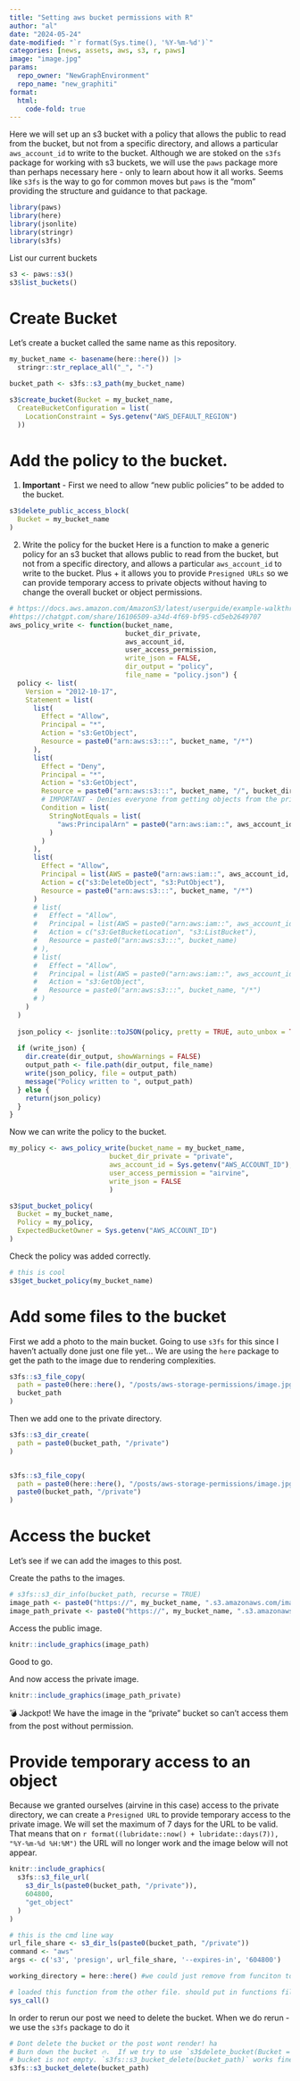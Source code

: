 ```yaml
---
title: "Setting aws bucket permissions with R"
author: "al"
date: "2024-05-24"
date-modified: "`r format(Sys.time(), '%Y-%m-%d')`"
categories: [news, assets, aws, s3, r, paws]
image: "image.jpg"
params:
  repo_owner: "NewGraphEnvironment"
  repo_name: "new_graphiti"
format: 
  html:
    code-fold: true
---
```


Here we will set up an s3 bucket with a policy that allows the public to read from the bucket, but not from a specific
directory, and allows a particular `aws_account_id` to write to the bucket. Although we are stoked on the `s3fs` package
for working with s3 buckets, we will use the `paws` package more than perhaps necessary here - only to learn about how
it all works. Seems like `s3fs` is the way to go for common moves but `paws` is the "mom" providing the structure and
guidance to that package.

```r
library(paws)
library(here)
library(jsonlite)
library(stringr)
library(s3fs)
```

List our current buckets

```r
s3 <- paws::s3()
s3$list_buckets()
```

# Create Bucket

Let's create a bucket called the same name as this repository.

```r
my_bucket_name <- basename(here::here()) |> 
  stringr::str_replace_all("_", "-") 

bucket_path <- s3fs::s3_path(my_bucket_name)

s3$create_bucket(Bucket = my_bucket_name,
  CreateBucketConfiguration = list(
    LocationConstraint = Sys.getenv("AWS_DEFAULT_REGION")
  ))

```

# Add the policy to the bucket.

1.  **Important** - First we need to allow "new public policies" to be added to the bucket.

```r
s3$delete_public_access_block(
  Bucket = my_bucket_name
)
```

2.  Write the policy for the bucket Here is a function to make a generic policy for an s3 bucket that allows public to 
read from the bucket, but not from a specific directory, and allows a particular `aws_account_id` to write to the bucket. 
Plus + it allows you to provide `Presigned URLs` so we can provide temporary access to private objects without having to 
change the overall bucket or object permissions. 


```r
# https://docs.aws.amazon.com/AmazonS3/latest/userguide/example-walkthroughs-managing-access-example1.html
#https://chatgpt.com/share/16106509-a34d-4f69-bf95-cd5eb2649707
aws_policy_write <- function(bucket_name, 
                             bucket_dir_private, 
                             aws_account_id, 
                             user_access_permission, 
                             write_json = FALSE, 
                             dir_output = "policy", 
                             file_name = "policy.json") {
  policy <- list(
    Version = "2012-10-17",
    Statement = list(
      list(
        Effect = "Allow",
        Principal = "*",
        Action = "s3:GetObject",
        Resource = paste0("arn:aws:s3:::", bucket_name, "/*")
      ),
      list(
        Effect = "Deny",
        Principal = "*",
        Action = "s3:GetObject",
        Resource = paste0("arn:aws:s3:::", bucket_name, "/", bucket_dir_private, "/*"),
        # IMPORTANT - Denies everyone from getting objects from the private directory except for user_access_permission
        Condition = list(
          StringNotEquals = list(
            "aws:PrincipalArn" = paste0("arn:aws:iam::", aws_account_id, ":user/", user_access_permission)
          )
        )
      ),
      list(
        Effect = "Allow",
        Principal = list(AWS = paste0("arn:aws:iam::", aws_account_id, ":root")),
        Action = c("s3:DeleteObject", "s3:PutObject"),
        Resource = paste0("arn:aws:s3:::", bucket_name, "/*")
      )
      # list(
      #   Effect = "Allow",
      #   Principal = list(AWS = paste0("arn:aws:iam::", aws_account_id, ":user/", user_access_permission)),
      #   Action = c("s3:GetBucketLocation", "s3:ListBucket"),
      #   Resource = paste0("arn:aws:s3:::", bucket_name)
      # ),
      # list(
      #   Effect = "Allow",
      #   Principal = list(AWS = paste0("arn:aws:iam::", aws_account_id, ":user/", user_access_permission)),
      #   Action = "s3:GetObject",
      #   Resource = paste0("arn:aws:s3:::", bucket_name, "/*")
      # )
    )
  )
  
  json_policy <- jsonlite::toJSON(policy, pretty = TRUE, auto_unbox = TRUE)
  
  if (write_json) {
    dir.create(dir_output, showWarnings = FALSE)
    output_path <- file.path(dir_output, file_name)
    write(json_policy, file = output_path)
    message("Policy written to ", output_path)
  } else {
    return(json_policy)
  }
}


```

Now we can write the policy to the bucket.

```r
my_policy <- aws_policy_write(bucket_name = my_bucket_name, 
                         bucket_dir_private = "private",
                         aws_account_id = Sys.getenv("AWS_ACCOUNT_ID"),
                         user_access_permission = "airvine",
                         write_json = FALSE
                         )

s3$put_bucket_policy(
  Bucket = my_bucket_name,
  Policy = my_policy,
  ExpectedBucketOwner = Sys.getenv("AWS_ACCOUNT_ID")
)
```

Check the policy was added correctly.

```r
# this is cool
s3$get_bucket_policy(my_bucket_name)

```

# Add some files to the bucket

First we add a photo to the main bucket. Going to use `s3fs` for this since I haven't actually done just one file yet... We are using the `here` package to get the path to the image due to rendering complexities.

```r
s3fs::s3_file_copy(
  path = paste0(here::here(), "/posts/aws-storage-permissions/image.jpg"),
  bucket_path
)
```

Then we add one to the private directory.

```r

s3fs::s3_dir_create(
  path = paste0(bucket_path, "/private")
)


s3fs::s3_file_copy(
  path = paste0(here::here(), "/posts/aws-storage-permissions/image.jpg"),
  paste0(bucket_path, "/private")
)

```

# Access the bucket

Let's see if we can add the images to this post.

Create the paths to the images.

```r
# s3fs::s3_dir_info(bucket_path, recurse = TRUE)
image_path <- paste0("https://", my_bucket_name, ".s3.amazonaws.com/image.jpg")
image_path_private <- paste0("https://", my_bucket_name, ".s3.amazonaws.com/private/image.jpg")

```
Access the public image.

```r

knitr::include_graphics(image_path)
```

Good to go.


And now access the private image.

```r
knitr::include_graphics(image_path_private)
```

💣 Jackpot! We have the image in the "private" bucket so can't access them from the post without permission.


# Provide temporary access to an object
Because we granted ourselves (airvine in this case) access to the private directory, we can create a `Presigned URL` to 
provide temporary access to the private image. We will set the maximum of 7 days for the URL to be valid. That means that
on `r format((lubridate::now() + lubridate::days(7)), "%Y-%m-%d %H:%M")` the URL will no longer work and the image below 
will not appear.



```r

knitr::include_graphics(
  s3fs::s3_file_url(
    s3_dir_ls(paste0(bucket_path, "/private")),
    604800,
    "get_object"
  )
)

```

```r
# this is the cmd line way
url_file_share <- s3_dir_ls(paste0(bucket_path, "/private"))
command <- "aws"
args <- c('s3', 'presign', url_file_share, '--expires-in', '604800')

working_directory = here::here() #we could just remove from funciton to get the current wd but its nice to have so we leave

# loaded this function from the other file. should put in functions file or package
sys_call()
```

In order to rerun our post we need to delete the bucket. When we do rerun - we use the `s3fs` package to do it

```r
# Dont delete the bucket or the post wont render! ha
# Burn down the bucket 🔥.  If we try to use `s3$delete_bucket(Bucket = my_bucket_name)` we will get an error because the 
# bucket is not empty. `s3fs::s3_bucket_delete(bucket_path)` works fine though.
s3fs::s3_bucket_delete(bucket_path)

```
